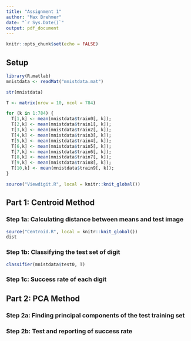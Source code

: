 ```yaml
---
title: "Assignment 1"
author: "Max Brehmer"
date: "`r Sys.Date()`"
output: pdf_document
---
```


```r
knitr::opts_chunk$set(echo = FALSE)
```

## Setup

```r
library(R.matlab)
mnistdata <- readMat("mnistdata.mat")
```

```r
str(mnistdata)

T <- matrix(nrow = 10, ncol = 784)

for (k in 1:784) {
  T[1,k] <- mean(mnistdata$train0[, k]);
  T[2,k] <- mean(mnistdata$train1[, k]);
  T[3,k] <- mean(mnistdata$train2[, k]);
  T[4,k] <- mean(mnistdata$train3[, k]);
  T[5,k] <- mean(mnistdata$train4[, k]);
  T[6,k] <- mean(mnistdata$train5[, k]);
  T[7,k] <- mean(mnistdata$train6[, k]);
  T[8,k] <- mean(mnistdata$train7[, k]);
  T[9,k] <- mean(mnistdata$train8[, k]);
  T[10,k] <- mean(mnistdata$train9[, k]);
}
```

```r
source("Viewdigit.R", local = knitr::knit_global())
```

## Part 1: Centroid Method

### Step 1a: Calculating distance between means and test image

```r
source("Centroid.R", local = knitr::knit_global())
dist
```

### Step 1b: Classifying the test set of digit
```r
classifier(mnistdata$test0, T)
```


### Step 1c: Success rate of each digit

## Part 2: PCA Method

### Step 2a: Finding principal components of the test training set

### Step 2b: Test and reporting of success rate

